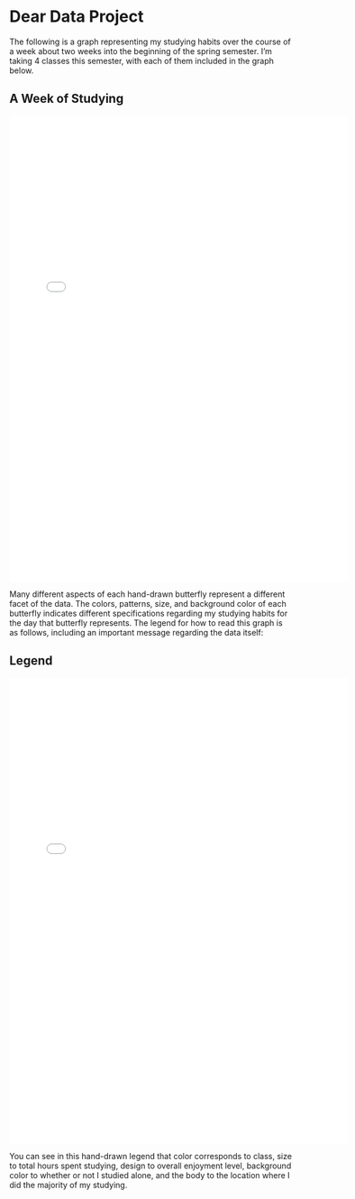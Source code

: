 # Dear Data Project

The following is a graph representing my studying habits over the course of a week about two weeks into the beginning of the spring semester. I'm taking 4 classes this semester, with each of them included in the graph below. 

## A Week of Studying
![](Graph.pdf){fig-align="center" width="600" height="825"}

Many different aspects of each hand-drawn butterfly represent a different facet of the data. The colors, patterns, size, and background color of each butterfly indicates different specifications regarding my studying habits for the day that butterfly represents. The legend for how to read this graph is as follows, including an important message regarding the data itself:

## Legend
![](how%20to%20read%20.pdf){fig-align="center" width="600" height="825"}

You can see in this hand-drawn legend that color corresponds to class, size to total hours spent studying, design to overall enjoyment level, background color to whether or not I studied alone, and the body to the location where I did the majority of my studying. 
